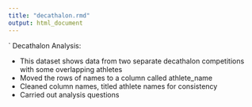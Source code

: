 ```yaml
---
title: "decathalon.rmd"
output: html_document
---
```


`
Decathalon Analysis:

- This dataset shows data from two separate decathalon competitions with some overlapping athletes 
- Moved the rows of names to a column called athlete_name
- Cleaned column names, titled athlete names for consistency
- Carried out analysis questions